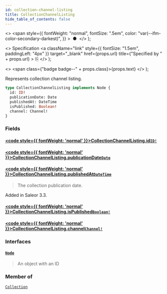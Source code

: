 ```yaml
---
id: collection-channel-listing
title: CollectionChannelListing
hide_table_of_contents: false
---
```


  <>
    <span
      style={{
        fontWeight: "normal",
        fontSize: ".5em",
        color: "var(--ifm-color-secondary-darkest)",
      }}
    >
      &nbsp;●&nbsp;
    </span>
  </>
);

  <>
    Specification
    <a
      className="link"
      style={{ fontSize: "1.5em", paddingLeft: "4px" }}
      target="\_blank"
      href={props.url}
      title={"Specified by " + props.url}
    >
      ⎘
    </a>
  </>
);

  <>
    <span class={"badge badge--" + props.class}>{props.text}</span>
  </>
);

Represents collection channel listing.

```graphql
type CollectionChannelListing implements Node {
  id: ID!
  publicationDate: Date
  publishedAt: DateTime
  isPublished: Boolean!
  channel: Channel!
}
```

### Fields

#### [<code style={{ fontWeight: 'normal' }}>CollectionChannelListing.<b>id</b></code>](#)<Bullet />[`ID!`](../../../developer/api-reference/scalars/id) <Badge class="secondary" text="non-null"/> <Badge class="secondary" text="scalar"/>

>

#### [<code style={{ fontWeight: 'normal' }}>CollectionChannelListing.<b>publicationDate</b></code>](#)<Bullet />[`Date`](../../../developer/api-reference/scalars/date) <Badge class="secondary" text="scalar"/>

>

#### [<code style={{ fontWeight: 'normal' }}>CollectionChannelListing.<b>publishedAt</b></code>](#)<Bullet />[`DateTime`](../../../developer/api-reference/scalars/date-time) <Badge class="secondary" text="scalar"/>

> The collection publication date.

Added in Saleor 3.3.

>

#### [<code style={{ fontWeight: 'normal' }}>CollectionChannelListing.<b>isPublished</b></code>](#)<Bullet />[`Boolean!`](../../../developer/api-reference/scalars/boolean) <Badge class="secondary" text="non-null"/> <Badge class="secondary" text="scalar"/>

>

#### [<code style={{ fontWeight: 'normal' }}>CollectionChannelListing.<b>channel</b></code>](#)<Bullet />[`Channel!`](../../../developer/api-reference/objects/channel) <Badge class="secondary" text="non-null"/> <Badge class="secondary" text="object"/>

>

### Interfaces

#### [`Node`](../../../developer/api-reference/interfaces/node) <Badge class="secondary" text="interface"/>

> An object with an ID

### Member of

[`Collection`](../../../developer/api-reference/objects/collection) <Badge class="secondary" text="object"/>
